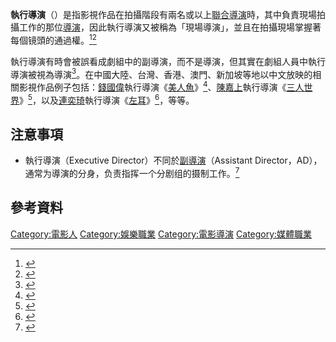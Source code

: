 '''執行導演'''（{{lang-en|Executive Director}}）是指影視作品在拍攝階段有兩名或以上[[聯合導演|聯合導演]]時，其中負責現場拍攝工作的那位[[導演|導演]]，因此執行導演又被稱為「現場導演」，並且在拍攝現場掌握著每個镜頭的通過權。<ref>{{cite web | url=http://edu.1905.com/archives/view/201/ | title=1905電影網・電影學院 - 基礎知識 - 執行導演 | publisher=國家廣播電影電視總局電影衛星頻道節目製作中心 (CCTV6) | accessdate=2016-06-10 | archive-date=2016-08-08 | archive-url=https://web.archive.org/web/20160808111437/http://edu.1905.com/archives/view/201/ | dead-url=no }}</ref><ref>{{cite web | url=http://baike.baidu.com/view/375101.htm | title=相關執行導演釋義 | publisher=百度百科 (參考資料：夏衍《電影藝術詞典》第136頁，北京中國電影出版社2005年版)}}</ref>

執行導演有時會被誤看成劇組中的副導演，而不是導演，但其實在劇組人員中執行導演被視為導演<ref>{{cite web | url=http://www.createhk.gov.hk/fffi/download/summary_app_guide_c.pdf | title=第三屆首部劇情電影計劃電影創作及製作計劃比賽 - 計劃摘要及報名須知 | publisher=創意香港 | accessdate=2016-06-09 | archive-date=2019-10-23 | archive-url=https://web.archive.org/web/20191023211025/https://www.createhk.gov.hk/fffi/download/summary_app_guide_c.pdf | dead-url=no }}</ref>。在中國大陸、台灣、香港、澳門、新加坡等地以中文放映的相關影視作品例子包括：[[錢國偉_(香港)|錢國偉]]執行導演《[[美人魚_(2016年電影)|美人魚]]》<ref>{{cite web | url=http://xw.qq.com/ent/20160118001037 | title=《美人魚》執行導演錢國偉：擁香港半壁娛樂圈 | publisher=騰訊娛樂 | accessdate=2016-01-18 | archive-date=2019-11-30 | archive-url=https://web.archive.org/web/20191130190440/https://xw.qq.com/ent/20160118001037 | dead-url=no }}</ref>、[[陳嘉上|陳嘉上]]執行導演《[[三人世界|三人世界]]》<ref>{{cite web | url=http://news.xinhuanet.com/ent/2014-11/06/c_127185383.htm | title=陳嘉上做客《全民電影》大師班 盛讚“周迅最棒” | publisher=新華網 | accessdate=2014-11-06 | archive-date=2014-11-21 | archive-url=https://web.archive.org/web/20141121101329/http://news.xinhuanet.com/ent/2014-11/06/c_127185383.htm | dead-url=no }}</ref>，以及[[連奕琦|連奕琦]]執行導演《[[左耳_(電影)|左耳]]》<ref>{{cite web | url=http://star.ettoday.net/news/573434 | title=《左耳》入圍蘇有朋反被黑？連奕琦：做人不能吃乾抹淨 | publisher=ETtoday東森星光雲 | accessdate=2015-10-02 | archive-date=2016-08-15 | archive-url=https://web.archive.org/web/20160815072205/http://star.ettoday.net/news/573434 | dead-url=no }}</ref>，等等。

== 注意事項 ==
* 執行導演（Executive Director）不同於[[副導演|副導演]]（Assistant Director，AD），通常为導演的分身，负责指挥一个分剧组的摄制工作。<ref>{{cite web | url=https://lyratheinsider.wordpress.com/credits-eng/ | title=電影工作人員職稱 / Credits（中英文對照） | accessdate=2017-04-18 | archive-date=2020-09-06 | archive-url=https://web.archive.org/web/20200906114450/https://lyratheinsider.wordpress.com/credits-eng/ | dead-url=no }}</ref>

== 參考資料 ==
{{reflist}}


{{DEFAULTSORT:Executive Director}}


[[Category:電影人|Category:電影人]]
[[Category:娛樂職業|Category:娛樂職業]]
[[Category:電影導演|Category:電影導演]]
[[Category:媒體職業|Category:媒體職業]]